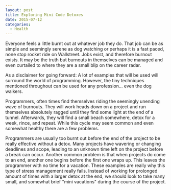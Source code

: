 ```yaml
---
layout: post
title: Exploring Mini Code Detoxes
date: 2015-07-12
categories:
  - Health
---
```


Everyone feels a little burnt out
at whatever job they do.
That job can be as simple and seemingly serene as dog watching
or perhaps it is a fast paced, none stop rocket ride on Wallstreet.
Jobs exist, and therefore burnout exists.
It may be the truth but burnouts in themselves can be managed and
even curtailed to where they are a small blip on the career radar.

As a disclaimer for going forward:
A lot of examples that will be used will surround the world of programming.
However, the tiny techniques mentioned throughout can be used for any profession...
even the dog walkers.

Programmers, often times find themselves riding the seemingly unending wave of burnouts.
They will work heads down on a project
and run themselves absolutely ragged until they find some light at the end of a tunnel.
Afterwards, they will find a small beach somewhere,
detox for a week,
rince, and repeat.
While this cycle may seem common and even somewhat healthy there are a few problems.

Programmers are usually too burnt out before the end of the project to be really effective without a detox.
Many projects have wavering or changing deadlines and scope,
leading to an unknown time left on the project before a break can occur.
Another common problem is that when projects do come to an end,
another one begins before the first one wraps up.
This leaves the programmer with no time for a vacation.
These examples are really why this type of stress management really fails.
Instead of working for prolonged amount of times with a larger detox at the end,
we should look to take many small, and somewhat brief "mini vacations" during the course of the project.


